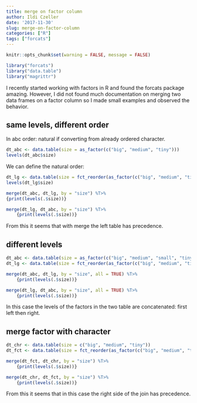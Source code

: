 ```yaml
---
title: merge on factor column
author: Ildi Czeller
date: '2017-11-30'
slug: merge-on-factor-column
categories: ["R"]
tags: ["forcats"]
---
```


```r
knitr::opts_chunk$set(warning = FALSE, message = FALSE)
```


```r
library("forcats")
library("data.table")
library("magrittr")
```

I recently started working with factors in R and found the forcats package amazing. However, I did not found much documentation on merging two data frames on a factor column so I made small examples and observed the behavior.

## same levels, different order

In abc order: natural if converting from already ordered character.

```r
dt_abc <- data.table(size = as_factor(c("big", "medium", "tiny")))
levels(dt_abc$size)
```

We can define the natural order: 
```r
dt_lg <- data.table(size = fct_reorder(as_factor(c("big", "medium", "tiny")), c(3, 2, 1)))
levels(dt_lg$size)
```

```r
merge(dt_abc, dt_lg, by = "size") %T>%
{print(levels(.$size))}
```
```r
merge(dt_lg, dt_abc, by = "size") %T>%
    {print(levels(.$size))}
```

From this it seems that with merge the left table has precedence.

## different levels

```r
dt_abc <- data.table(size = as_factor(c("big", "medium", "small", "tiny")))
dt_lg <- data.table(size = fct_reorder(as_factor(c("big", "medium", "tiny")), c(3, 2, 1)))
```

```r
merge(dt_abc, dt_lg, by = "size", all = TRUE) %T>%
    {print(levels(.$size))}
```

```r
merge(dt_lg, dt_abc, by = "size", all = TRUE) %T>%
    {print(levels(.$size))}
```
In this case the levels of the factors in the two table are concatenated: first left then right.

## merge factor with character

```r
dt_chr <- data.table(size = c("big", "medium", "tiny"))
dt_fct <- data.table(size = fct_reorder(as_factor(c("big", "medium", "tiny")), c(3, 2, 1)))
```

```r
merge(dt_fct, dt_chr, by = "size") %T>%
    {print(levels(.$size))}
```
```r
merge(dt_chr, dt_fct, by = "size") %T>%
    {print(levels(.$size))}
```

From this it seems that in this case the right side of the join has precedence.
